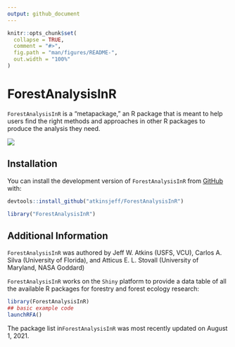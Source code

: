 ```yaml
---
output: github_document
---
```


<!-- README.md is generated from README.Rmd. Please edit that file -->

```r
knitr::opts_chunk$set(
  collapse = TRUE,
  comment = "#>",
  fig.path = "man/figures/README-",
  out.width = "100%"
)
```

# ForestAnalysisInR

<!-- badges: start -->
<!-- badges: end -->

`ForestAnalysisInR` is a "metapackage," an R package that is meant to help users find the right methods and approaches in other R packages to produce the analysis they need.

![](inst/extdata/hex.png)

## Installation

You can install the development version of `ForestAnalysisInR` from [GitHub](https://github.com/) with: 
```r
devtools::install_github("atkinsjeff/ForestAnalysisInR")

library("ForestAnalysisInR")

```

## Additional Information

`ForestAnalysisInR` was authored by Jeff W. Atkins (USFS, VCU), Carlos A. Silva (University of Florida), and Atticus E. L. Stovall (University of Maryland, NASA Goddard)

`ForestAnalysisInR` works on the `Shiny` platform to provide a data table
of all the available R packages for forestry and forest ecology research:

```r
library(ForestAnalysisInR)
## basic example code
launchRFA()
```

The package list in`ForestAnalysisInR` was most recently updated on August 1, 2021. 
